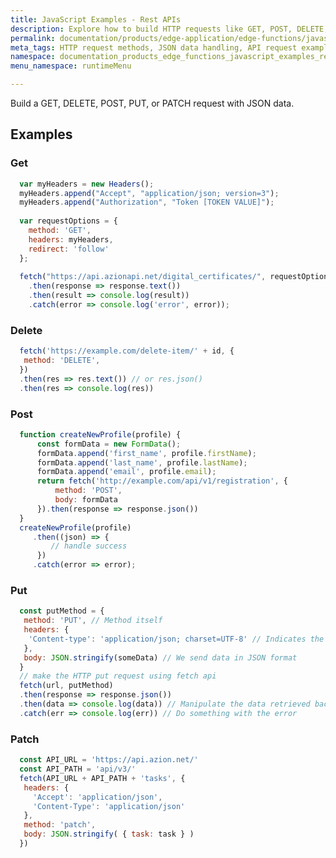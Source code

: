 ```yaml
---
title: JavaScript Examples - Rest APIs
description: Explore how to build HTTP requests like GET, POST, DELETE, PUT, and PATCH using the JavaScript fetch API, with practical examples and JSON data handling.
permalink: documentation/products/edge-application/edge-functions/javascript-examples/rest-apis
meta_tags: HTTP request methods, JSON data handling, API request examples, JavaScript fetch API, POST request, GET request, DELETE request, PUT request, PATCH request
namespace: documentation_products_edge_functions_javascript_examples_rest_apis
menu_namespace: runtimeMenu

---
```


Build a GET, DELETE, POST, PUT, or PATCH request with JSON data.

## Examples

### Get

```js
  var myHeaders = new Headers();
  myHeaders.append("Accept", "application/json; version=3");
  myHeaders.append("Authorization", "Token [TOKEN VALUE]");
  
  var requestOptions = {
    method: 'GET',
    headers: myHeaders,
    redirect: 'follow'
  };
  
  fetch("https://api.azionapi.net/digital_certificates/", requestOptions)
    .then(response => response.text())
    .then(result => console.log(result))
    .catch(error => console.log('error', error));
```

### Delete

```js
  fetch('https://example.com/delete-item/' + id, {
   method: 'DELETE',
  })
  .then(res => res.text()) // or res.json()
  .then(res => console.log(res))
```

### Post

```js
  function createNewProfile(profile) {
      const formData = new FormData();
      formData.append('first_name', profile.firstName);
      formData.append('last_name', profile.lastName);
      formData.append('email', profile.email);
      return fetch('http://example.com/api/v1/registration', {
          method: 'POST',
          body: formData
      }).then(response => response.json())
  }
  createNewProfile(profile)
     .then((json) => {
         // handle success
      })
     .catch(error => error);
```

### Put

```js
  const putMethod = {
   method: 'PUT', // Method itself
   headers: {
    'Content-type': 'application/json; charset=UTF-8' // Indicates the content 
   },
   body: JSON.stringify(someData) // We send data in JSON format
  }
  // make the HTTP put request using fetch api
  fetch(url, putMethod)
  .then(response => response.json())
  .then(data => console.log(data)) // Manipulate the data retrieved back, if we want to do something with it
  .catch(err => console.log(err)) // Do something with the error
```

### Patch

```js
  const API_URL = 'https://api.azion.net/'                                           
  const API_PATH = 'api/v3/'
  fetch(API_URL + API_PATH + 'tasks', {
   headers: {
     'Accept': 'application/json',
     'Content-Type': 'application/json'
   },
   method: 'patch',                                                             
   body: JSON.stringify( { task: task } )                                       
  })
```




